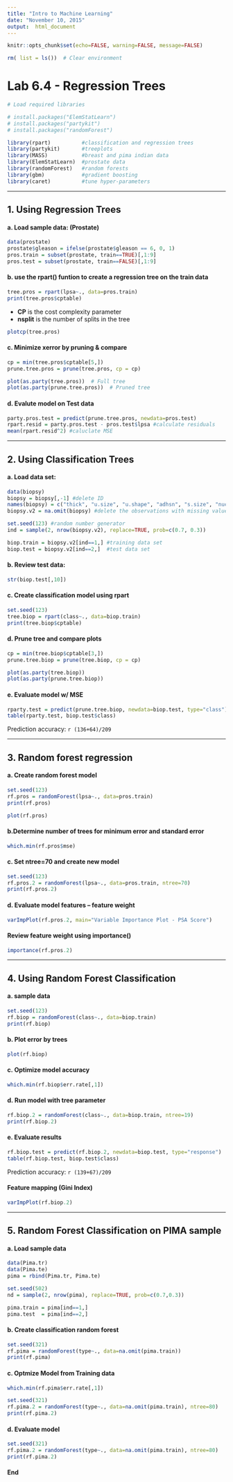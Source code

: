 ---
title: "Intro to Machine Learning"
date: "November 10, 2015"
output:  html_document
---
```{r global_options, include=FALSE}
knitr::opts_chunk$set(echo=FALSE, warning=FALSE, message=FALSE)
```
```{r}
rm( list = ls())  # Clear environment
```

# Lab 6.4 - Regression Trees

````{r}
# Load required libraries

# install.packages("ElemStatLearn")
# install.packages("partykit")
# install.packages("randomForest")

library(rpart)          #classification and regression trees
library(partykit)       #treeplots
library(MASS)           #breast and pima indian data
library(ElemStatLearn)  #prostate data
library(randomForest)   #random forests
library(gbm)            #gradient boosting
library(caret)          #tune hyper-parameters
````

***
## 1\. Using Regression Trees

#### a\. Load sample data: (Prostate) 

````{r}
data(prostate)
prostate$gleason = ifelse(prostate$gleason == 6, 0, 1)
pros.train = subset(prostate, train==TRUE)[,1:9]
pros.test = subset(prostate, train==FALSE)[,1:9]
````

#### b\. use the rpart() funtion to create a regression tree on the train data

````{r}
tree.pros = rpart(lpsa~., data=pros.train)
print(tree.pros$cptable)
````

* **CP** is the cost complexity parameter  
* **nsplit** is the number of splits in the tree

````{r}
plotcp(tree.pros)
````

#### c\. Minimize xerror by pruning & compare

````{r echo=TRUE}
cp = min(tree.pros$cptable[5,])
prune.tree.pros = prune(tree.pros, cp = cp)
````

````{r echo=TRUE}
plot(as.party(tree.pros))  # Full tree
plot(as.party(prune.tree.pros))  # Pruned tree
````


#### d\. Evalute model on Test data

````{r}
party.pros.test = predict(prune.tree.pros, newdata=pros.test)
rpart.resid = party.pros.test - pros.test$lpsa #calculate residuals
mean(rpart.resid^2) #caluclate MSE
````

***
## 2\. Using Classification Trees

#### a\. Load data set:

````{r}
data(biopsy)
biopsy = biopsy[,-1] #delete ID
names(biopsy) = c("thick", "u.size", "u.shape", "adhsn", "s.size", "nucl", "chrom", "n.nuc", "mit", "class") #change the feature names
biopsy.v2 = na.omit(biopsy) #delete the observations with missing values

set.seed(123) #random number generator
ind = sample(2, nrow(biopsy.v2), replace=TRUE, prob=c(0.7, 0.3))

biop.train = biopsy.v2[ind==1,] #training data set
biop.test = biopsy.v2[ind==2,]  #test data set
````

#### b\. Review test data:

````{r}
str(biop.test[,10])
````

#### c\. Create classification model using rpart

````{r}
set.seed(123)
tree.biop = rpart(class~., data=biop.train)
print(tree.biop$cptable)
````

#### d\. Prune tree and compare plots

````{r}
cp = min(tree.biop$cptable[3,])
prune.tree.biop = prune(tree.biop, cp = cp)
````


````{r}
plot(as.party(tree.biop))
plot(as.party(prune.tree.biop))
````

#### e\. Evaluate model w/ MSE

````{r}
rparty.test = predict(prune.tree.biop, newdata=biop.test, type="class")
table(rparty.test, biop.test$class)
````

Prediction accuracy: `r (136+64)/209`

***
## 3\. Random forest regression

#### a\. Create random forest model

````{r}
set.seed(123)
rf.pros = randomForest(lpsa~., data=pros.train)
print(rf.pros)
````

````{r}
plot(rf.pros)
````

#### b\.Determine number of trees for minimum error and standard error

````{r echo=TRUE}
which.min(rf.pros$mse)
````

#### c\. Set ntree=70 and create new model

````{r echo=TRUE}
set.seed(123)
rf.pros.2 = randomForest(lpsa~., data=pros.train, ntree=70)
print(rf.pros.2)
````


#### d\. Evaluate model features -- feature weight  

````{r}
varImpPlot(rf.pros.2, main="Variable Importance Plot - PSA Score")
````

#### Review feature weight using importance()

````{r echo-TRUE}
importance(rf.pros.2)
````

***
## 4\. Using Random Forest Classification

#### a\. sample data

````{r echo=TRUE}
set.seed(123)
rf.biop = randomForest(class~., data=biop.train)
print(rf.biop)
````

#### b\. Plot error by trees

````{r}
plot(rf.biop)
````

#### c.\ Optimize model accuracy

````{r echo=TRUE}
which.min(rf.biop$err.rate[,1])
````

#### d.\ Run model with tree parameter

````{r}
rf.biop.2 = randomForest(class~., data=biop.train, ntree=19)
print(rf.biop.2)
````

#### e\. Evaluate results

````{r}
rf.biop.test = predict(rf.biop.2, newdata=biop.test, type="response")
table(rf.biop.test, biop.test$class)
````

Prediction accuracy: `r (139+67)/209`

#### Feature mapping (Gini Index)
````{r}
varImpPlot(rf.biop.2)
````

***
## 5\. Random Forest Classification on PIMA sample

#### a\. Load sample data

````{r}
data(Pima.tr)
data(Pima.te)
pima = rbind(Pima.tr, Pima.te)

set.seed(502)
nd = sample(2, nrow(pima), replace=TRUE, prob=c(0.7,0.3))

pima.train = pima[ind==1,]
pima.test  = pima[ind==2,]
````

#### b\. Create classification random forest

````{r}
set.seed(321)
rf.pima = randomForest(type~., data=na.omit(pima.train))
print(rf.pima)
````

#### c\. Optmize Model from Training data

````{r echo=TRUE}
which.min(rf.pima$err.rate[,1])
````

````{r}
set.seed(321)
rf.pima.2 = randomForest(type~., data=na.omit(pima.train), ntree=80)
print(rf.pima.2)
````

#### d\. Evaluate model

````{r}
set.seed(321)
rf.pima.2 = randomForest(type~., data=na.omit(pima.train), ntree=80)
print(rf.pima.2)
````

#### **End**
